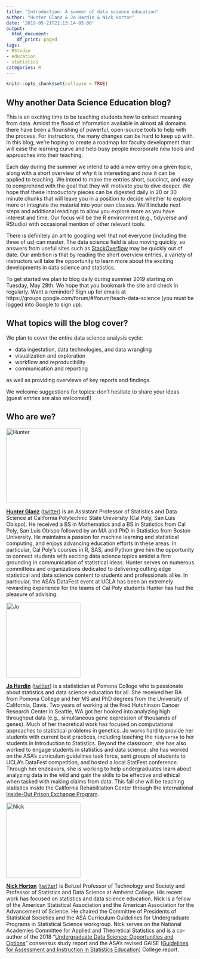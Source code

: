 ```yaml
---
title: "Introduction: A summer of data science education"
author: "Hunter Glanz & Jo Hardin & Nick Horton"
date: '2019-05-21T21:13:14-05:00'
output:
  html_document:
    df_print: paged
tags:
- RStudio
- education
- statistics
categories: R
---
```


```r
knitr::opts_chunk$set(collapse = TRUE)
```


## Why another Data Science Education blog?

This is an exciting time to be teaching students how to extract meaning from data.  Amidst the flood of information available in almost all domains there have been a flourishing of powerful, open-source tools to help with the process. For instructors, the many changes can be hard to keep up with.  In this blog, we're hoping to create a roadmap for faculty development that will ease the learning curve and help busy people incorporate new tools and approaches into their teaching.  

Each day during the summer we intend to add a new entry on a given topic, along with a short overview of *why* it is interesting and *how* it can be applied to teaching.  We intend to make the entries short, succinct, and easy to comprehend with the goal that they will motivate you to dive deeper.  We hope that these introductory pieces can be digested daily in 20 or 30 minute chunks that will leave you in a position to decide whether to explore more or integrate the material into your own classes.  We'll include next steps and additional readings to allow you explore more as you have interest and time.  Our focus will be the R environment (e.g., tidyverse and RStudio) with occasional mention of other relevant tools.


There is definitely an art to googling well that not everyone (including the three of us) can master. The data science field is also moving quickly, so answers from useful sites such as [StackOverflow](https://stackoverflow.com) may be quickly out of date.  Our ambition is that by reading the short overview entries, a variety of instructors will take the opportunity to learn more about the exciting developments in data science and statistics.  

To get started we plan to blog daily during summer 2019 starting on Tuesday, May 28th.  We hope that you bookmark the site and check in regularly.  Want a reminder?  Sign up for emails at https://groups.google.com/forum/#!forum/teach-data-science (you must be logged into Google to sign up).

##  What topics will the blog cover?

We plan to cover the entire data science analysis cycle:

- data ingestation, data technologies, and data wrangling
- visualization and exploration
- workflow and reproducibility
- communication and reporting

as well as providing overviews of key reports and findings.  

We welcome suggestions for topics: don't hesitate to share your ideas (guest entries are also welcomed!)

##  Who are we?

<img alt = 'Hunter' width='200' src='/post/intro/hunter.jpg' />

**[Hunter Glanz](https://statistics.calpoly.edu/hunter-glanz)** ([twitter](https://twitter.com/hglanz)) is an Assistant Professor of Statistics and Data Science at California Polytechnic State University (Cal Poly, San Luis Obispo). He received a BS in Mathematics and a BS in Statistics from Cal Poly, San Luis Obispo followed by an MA and PhD in Statistics from Boston University. He maintains a passion for machine learning and statistical computing, and enjoys advancing education efforts in these areas. In particular, Cal Poly's courses in R, SAS, and Python give him the opportunity to connect students with exciting data science topics amidst a firm grounding in communication of statistical ideas. Hunter serves on numerous committees and organizations dedicated to delivering cutting edge statistical and data science content to students and professionals alike. In particular, the ASA's DataFest event at UCLA has been an extremely rewarding experience for the teams of Cal Poly students Hunter has had the pleasure of advising.



<img alt = 'Jo' width='200' src='/post/intro/jo_headshot8.jpg' />

**[Jo Hardin](https://www.pomona.edu/directory/people/johanna-s-hardin)** ([twitter](https://twitter.com/jo_hardin47)) is a statistician at Pomona College who is passionate about statistics and data science education for all.   She received her BA from Pomona College and her MS and PhD degrees from the University of California, Davis.  Two years of working at the Fred Hutchinson Cancer Research Center in Seattle, WA got her hooked into analyzing high throughput data (e.g., simultaneous gene expression of thousands of genes).   Much of her theoretical work has focused on computational approaches to  statistical problems in genetics.  Jo works hard to provide her students with current best practices, including teaching the `tidyverse` to her students in Introduction to Statistics.  Beyond the classroom, she has also worked to engage students in statistics and data science: she has worked on the ASA's curriculum guidelines task force, sent groups of students to UCLA's DataFest competition, and hosted a local StatFest conference.  Through her endeavors, she is working to help undergraduates learn about analyzing data in the wild and gain the skills to be effective and ethical when tasked with making claims from data.  This fall she will be teaching statistics inside the California Rehabilitation Center through the international [Inside-Out Prison Exchange Program](http://www.insideoutcenter.org/).


<img alt = 'Nick' width='200' src='/post/intro/nick.jpg' />

**[Nick Horton](https://www.amherst.edu/people/facstaff/nhorton)** ([twitter](https://twitter.com/askdrstats)) is Beitzel Professor of Technology and Society and Professor of Statistics and Data Science at Amherst College. His recent work has focused on statistics and data science education.  Nick is a fellow of the American Statistical Association and the American Association for the Advancement of Science. He chaired the Committee of Presidents of Statistical Societies and the ASA Curriculum Guidelines for Undergraduate Programs in Statistical Science workgroup.  Nick serves on the National Academies Committee for Applied and Theoretical Statistics and is a co-author of the 2018 "[Undergraduate Data Science: Opportunities and Options](https://nas.edu/envisioningds)" consensus study report and the ASA's revised GAISE ([Guidelines for Assessment and Instruction in Statistics Education](https://www.amstat.org/asa/education/Guidelines-for-Assessment-and-Instruction-in-Statistics-Education-Reports.aspx)) College report.

